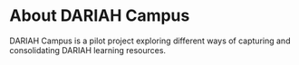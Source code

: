 # About DARIAH Campus

DARIAH Campus is a pilot project exploring different ways of capturing and
consolidating DARIAH learning resources.

